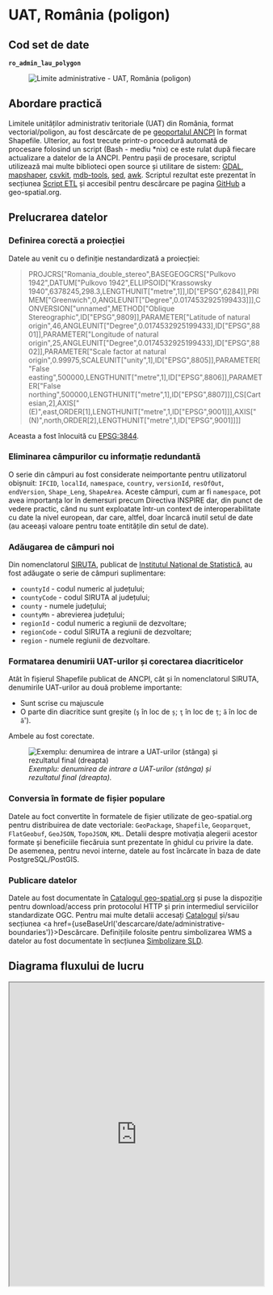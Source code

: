 
# UAT, România (poligon)

## Cod set de date

**`ro_admin_lau_polygon`**

<figure style={{ textAlign: "center" }}>
  <img src={useBaseUrl('https://services.geo-spatial.org/data/thumbnails/administrative-boundaries/lau/ro-admin-lau-polygon.svg')} alt="Limite administrative - UAT, România (poligon)" />
</figure>

## Abordare practică

Limitele unităților administrativ teritoriale (UAT) din România, format vectorial/poligon, au fost descărcate de pe [geoportalul ANCPI](https://geoportal.ancpi.ro/portal/apps/webappviewer/index.html?id=faeba2d173374445b1f13512bd477bb2) în format Shapefile. Ulterior, au fost trecute printr-o procedură automată de procesare folosind un script (Bash - mediu *nix) ce este rulat după fiecare actualizare a datelor de la ANCPI. Pentru pașii de procesare, scriptul utilizează mai multe biblioteci open source și utilitare de sistem: [GDAL](https://gdal.org), [mapshaper](https://mapshaper.org/), [csvkit](https://csvkit.readthedocs.io/en/latest/), [mdb-tools](https://mdbtools.github.io/), [sed](https://www.gnu.org/software/sed/manual/sed.html), [awk](https://www.gnu.org/software/gawk/manual/gawk.html). Scriptul rezultat este prezentat în secțiunea [Script ETL](#script-etl) și accesibil pentru descărcare pe pagina [GitHub](https://github.com/geospatialorg/ingestie-date/blob/main/publish_update_ro_admin_lau_polygon.sh) a geo-spatial.org.

## Prelucrarea datelor

### Definirea corectă a proiecției

Datele au venit cu o definiție nestandardizată a proiecției:

>PROJCRS["Romania_double_stereo",BASEGEOGCRS["Pulkovo 1942",DATUM["Pulkovo 1942",ELLIPSOID["Krassowsky 1940",6378245,298.3,LENGTHUNIT["metre",1]],ID["EPSG",6284]],PRIMEM["Greenwich",0,ANGLEUNIT["Degree",0.0174532925199433]]],CONVERSION["unnamed",METHOD["Oblique Stereographic",ID["EPSG",9809]],PARAMETER["Latitude of natural origin",46,ANGLEUNIT["Degree",0.0174532925199433],ID["EPSG",8801]],PARAMETER["Longitude of natural origin",25,ANGLEUNIT["Degree",0.0174532925199433],ID["EPSG",8802]],PARAMETER["Scale factor at natural origin",0.99975,SCALEUNIT["unity",1],ID["EPSG",8805]],PARAMETER["False easting",500000,LENGTHUNIT["metre",1],ID["EPSG",8806]],PARAMETER["False northing",500000,LENGTHUNIT["metre",1],ID["EPSG",8807]]],CS[Cartesian,2],AXIS["(E)",east,ORDER[1],LENGTHUNIT["metre",1,ID["EPSG",9001]]],AXIS["(N)",north,ORDER[2],LENGTHUNIT["metre",1,ID["EPSG",9001]]]]

Aceasta a fost înlocuită cu [EPSG:3844](https://epsg.io/3844).

### Eliminarea câmpurilor cu informație redundantă

O serie din câmpuri au fost considerate neimportante pentru utilizatorul obișnuit: `IFCID`, `localId`, `namespace`, `country`, `versionId`, `resOfOut`, `endVersion`, `Shape_Leng`, `ShapeArea`. Aceste câmpuri, cum ar fi `namespace`, pot avea importanța lor în demersuri precum Directiva INSPIRE dar, din punct de vedere practic, când nu sunt exploatate într-un context de interoperabilitate cu date la nivel european, dar care, altfel, doar încarcă inutil setul de date (au aceeași valoare pentru toate entitățile din setul de date).

### Adăugarea de câmpuri noi

Din nomenclatorul [SIRUTA](http://80.96.186.4:81/senin/classifications.htm), publicat de [Institutul Național de Statistică](https://insse.ro), au fost adăugate o serie de câmpuri suplimentare:

* `countyId` - codul numeric al județului;
* `countyCode` - codul SIRUTA al județului;
* `county` - numele județului;
* `countyMn` - abrevierea județului;
* `regionId` - codul numeric a regiunii de dezvoltare;
* `regionCode` - codul SIRUTA a regiunii de dezvoltare;
* `region` - numele regiunii de dezvoltare.

### Formatarea denumirii UAT-urilor și corectarea diacriticelor

Atât în fișierul Shapefile publicat de ANCPI, cât și în nomenclatorul SIRUTA, denumirile UAT-urilor au două probleme importante:

* Sunt scrise cu majuscule
* O parte din diacritice sunt greșite (`ş` în loc de `ș`; `ţ` în loc de `ț`; `ã` în loc de `ă`').

Ambele au fost corectate.

<figure style={{ textAlign: "center" }}>
  <img src={useBaseUrl('/img/ghiduri/procesari-etl/administrative-boundaries/corectare-denumiri-uat.jpg')} alt="Exemplu: denumirea de intrare a UAT-urilor (stânga) și rezultatul final (dreapta)" />
  <figcaption><em>Exemplu: denumirea de intrare a UAT-urilor (stânga) și rezultatul final (dreapta).</em></figcaption>
</figure>

### Conversia în formate de fișier populare

Datele au foct convertite în formatele de fișier utilizate de geo-spatial.org pentru distribuirea de date vectoriale: `GeoPackage`, `Shapefile`, `Geoparquet`, `FlatGeobuf`, `GeoJSON`, `TopoJSON`, `KML`. Detalii despre motivația alegerii acestor formate și beneficiile fiecăruia sunt prezentate în ghidul cu privire la date. De asemenea, pentru nevoi interne, datele au fost încărcate în baza de date PostgreSQL/PostGIS.

### Publicare datelor

Datele au fost documentate în [Catalogul geo-spatial.org](https://services.geo-spatial.org/geonetwork/srv/eng/catalog.search#/metadata/5d90a442-0659-4ad9-9af1-9b890b2ff0c8) și puse la dispoziție pentru download/access prin protocolul HTTP și prin intermediul serviciilor standardizate OGC. Pentru mai multe detalii accesați [Catalogul](https://services.geo-spatial.org/geonetwork/srv/eng/catalog.search#/metadata/5d90a442-0659-4ad9-9af1-9b890b2ff0c8) și/sau secțiunea <a href={useBaseUrl('descarcare/date/administrative-boundaries')}>Descărcare</a>. Definițiile folosite pentru simbolizarea WMS a datelor au fost documentate în secțiunea [Simbolizare SLD](#simbolizare-sld).

## Diagrama fluxului de lucru

<iframe
  src="https://geo-spatial.org/jsoncrack/editor/?json=https://geo-spatial.org/descrieri-etl-json/etl_ro_admin_lau_polygon.json"
  width="100%"
  height="600"
  style={{ border: '1px solid #ccc', borderRadius: '8px' }}
  loading="lazy"
/>

<a
  href="https://geo-spatial.org/jsoncrack/editor/?json=https://geo-spatial.org/descrieri-etl-json/etl_ro_admin_lau_polygon.json"
  target="_blank"
  rel="noopener noreferrer"
>
  Deschide diagrama într-o pagină separată <i className="fa fa-external-link-alt" style={{ marginLeft: '0.3rem' }}></i>
</a>

## Script ETL

```bash title="procesare_limite_uat.sh"
#!/usr/bin/zsh

##############################################################################################################
#🛠 Publicare/actualizare UAT polygon
##############################################################################################################

#🎛 configurații

#🕹 activare mediu Anaconda cu bibliotecile necesare pentru procesare
source /home/ubuntu/anaconda3/etc/profile.d/conda.sh
conda activate geo

#🚏 definire căi date
ins_data_path="/storage/volumes/geoserver-1-storage/brute/institutii_romania/ins/siruta"
ancpi_data_path="/storage/volumes/geoserver-1-storage/brute/institutii_romania/ancpi/limite_administrative"
lau_data_path="/storage/volumes/geoserver-1-storage/administrative_boundaries/lau"
tmp_data_path="/storage/volumes/geoserver-1-storage/tmp"

#⚙️ PostGIS
pg_host="localhost"
pg_port=5432
pg_user="user"
pg_db="geospatial"
pg_pass="pass"
pg_schema="romania"

#⚙️ GeoServer
gs_url="http://localhost:8080/geoserver"
gs_user="user"
gs_pass="pass"
gs_workspace="administrative-boundaries"
gs_store="administrative-boundaries"
gs_layer_title="Limite administrative - UAT, România (poligon)"
gs_layer_abstract="Acest set de date conține limitele oficiale ale unităților administrativ teritoriale (UAT) din România, în format vectorial de tip poligon, procesat de comunitatea geo-spatial.org pe baza datelor publice furnizate de Agenția Națională de Cadastru și Publicitate Imobiliară. Versiunea curentă reflectă organizarea administrativ-teritorială valabilă în România anulului 2025."
gs_layer_keywords=("România" "UAT" "limite administrative" "vector" "poligon")
gs_layer_metadata_link="https://services.geo-spatial.org/geonetwork/srv/eng/catalog.search#/metadata/5d90a442-0659-4ad9-9af1-9b890b2ff0c8"
gs_layer_style="administrative-boundaries:ro_admin_lau_polygon_labels"
gs_layer_secondary_style="administrative-boundaries:ro_admin_lau_polygon"

#⚙️ Date
layer_name="ro_admin_lau_polygon"

echo "
🛠 Procesare UAT poligon
 "

echo "💾 Încărcare date în SQLite"

#💾 încărcare SHP ANCPI în SQLite
ogr2ogr  -of "SQLite" -a_srs "EPSG:3844" -lco LAUNDER=NO ${tmp_data_path}/uat.db ${ancpi_data_path}/Unitate_administrativa_UAT.shp

#💾 încărcare tabel regiuni de dezvoltare în SQLite
csvsql --db sqlite:///${tmp_data_path}/uat.db --insert ${ins_data_path}/siruta_zone.csv

#💾 încărcare tabel județe în SQLite
csvsql --db sqlite:///${tmp_data_path}/uat.db --insert ${ins_data_path}/siruta_judete.csv

#💾 conversie MDB în CSV
mdb-export ${ins_data_path}/siruta.mdb siruta_rez > ${tmp_data_path}/siruta.csv

#💾 formatare CSV: se elimină câmpurile nerelevante (FSJ, FS2, FS3, fictiv); se formatează câmpurile de tip text ca "lowercase"; se convertesc câmpurile SIRUTA, CODP și SIRSUP din notarea științifică în format integer
awk -F, 'BEGIN{printf("%s,%s,%s,%s,%s,%s,%s,%s,%s,%s,%s\n","siruta","denloc","codp","jud","sirsup","tip","niv","med","regiune","fsl", "rang")} NR>1{printf("%.0f,%s,%.0f,%d,%.0f,%d,%d,%s,%d,%s,%s\n",$1,tolower($2),$3,$4,$5,$6,$7,$8,$9,$13,$14)}' ${tmp_data_path}/siruta.csv > ${tmp_data_path}/siruta_corectat.csv

#💾 înlocuire diacritice incorecte ("ș" și "ț" din sedilă în virgulă; se corectează "ă")
sed -i -e 's/ş/ș/g' -e 's/ţ/ț/g' -e 's/ã/ă/g' ${tmp_data_path}/siruta_corectat.csv

#💾 conversie cîmpuri de tip text din "lowercase" în "titlecase" - este exceptat primul rînd, cel cu numele de coloane
sed -i '2,$s/.*/\L&/; 2,$s/[a-z]*/\u&/g' ${tmp_data_path}/siruta_corectat.csv

#💾 înlocuire prepoziții folosite în numele de localități din "titlecase" înapoi în "lowercase"
sed -i -e 's/ De / de /g' -e 's/ Din / din /g' -e 's/ La / la /g' -e 's/ Pe / pe /g' -e 's/ Cu / cu /g' -e 's/ Lui / lui /g' -e 's/ Cel / cel /g' -e 's/ Sub / sub /g' -e 's/ In / în /g' -e 's/ ii/ II/g' -e 's/Municipiul //g' -e 's/Oraș //g' ${tmp_data_path}/siruta_corectat.csv

#💾 încărcare tabel SIRUTA în SQLITE
csvsql --db sqlite:///${tmp_data_path}/uat.db --insert ${tmp_data_path}/siruta_corectat.csv

#💾 creare fișier final în SQLITE prin unirea datele originale optimizate (ex: câmpurile redundante eliminate) cu cele din tabelele SIRUTA
ogr2ogr -of "SQLite" -append -dsco SPATIALITE=YES -lco LAUNDER=NO -a_srs EPSG:3844 -nln ro_admin_lau_polygon -sql "SELECT CAST(a.natCode AS INTEGER) AS natCode, b.denloc AS name, a.natLevName AS natLevName, CAST(c.jud AS INTEGER) AS countyId, CAST(c.siruta AS INTEGER) AS countyCode, c.denj AS county, c.mnemonic AS countyMn, CAST(d.zona AS INTEGER) AS regionId, CAST(d.siruta AS INTEGER) AS regionCode, d.denzona AS region, a.beginvers AS version, a.GEOMETRY FROM Unitate_administrativa_UAT AS a LEFT JOIN siruta_corectat AS b ON (a.natcode = b.siruta) LEFT JOIN siruta_judete AS c ON (c.jud=b.jud) LEFT JOIN siruta_zone AS d ON (c.zona=d.zona)" ${tmp_data_path}/uat.db ${tmp_data_path}/uat.db

#💾 creare versiune GeoPackage
echo "💾 creare versiune GeoPackage"
if [ -f ${lau_data_path}/ro_admin_lau_polygon.gpkg ]; then
    rm ${lau_data_path}/ro_admin_lau_polygon.gpkg
fi
ogr2ogr -of GPKG -lco FID=id -a_srs EPSG:3844 -nln ro_admin_lau_polygon -dialect sqlite -sql "SELECT GEOMETRY AS geometry, * FROM ro_admin_lau_polygon" ${lau_data_path}/ro_admin_lau_polygon.gpkg ${tmp_data_path}/uat.db

#💾 creare fișiere Esri Shapefile
echo "💾 creare fișiere Esri Shapefile"
if [ -f ${lau_data_path}/ro_admin_lau_polygon.zip ]; then
    rm ${lau_data_path}/ro_admin_lau_polygon.zip
fi
ogr2ogr -lco ENCODING=UTF-8 -nln ro_admin_lau_polygon -dialect sqlite -sql "SELECT a.id AS id, * FROM ro_admin_lau_polygon AS a" ${lau_data_path}/ro_admin_lau_polygon.shp ${lau_data_path}/ro_admin_lau_polygon.gpkg

#📦 arhivare fișiere shp
echo "📦 arhivare fișiere shp"
zip -j ${lau_data_path}/ro_admin_lau_polygon.zip ${lau_data_path}/ro_admin_lau_polygon.dbf ${lau_data_path}/ro_admin_lau_polygon.shp ${lau_data_path}/ro_admin_lau_polygon.prj ${lau_data_path}/ro_admin_lau_polygon.shx ${lau_data_path}/ro_admin_lau_polygon.cpg

#💾 creare versiune FlatGeobuf
echo "💾 creare versiune FlatGeobuf"
if [ -f ${lau_data_path}/ro_admin_lau_polygon.fgb ]; then
    rm ${lau_data_path}/ro_admin_lau_polygon.fgb
fi
ogr2ogr -of FlatGeobuf -nlt MULTIPOLYGON -nln ro_admin_lau_polygon -dialect sqlite -sql "SELECT a.id AS id, * FROM ro_admin_lau_polygon AS a" ${lau_data_path}/ro_admin_lau_polygon.fgb ${lau_data_path}/ro_admin_lau_polygon.gpkg

#💾 creare versiune GeoParquet
echo "💾 creare versiune GeoParquet"
if [ -f ${lau_data_path}/ro_admin_lau_polygon.parquet ]; then
    rm ${lau_data_path}/ro_admin_lau_polygon.parquet
fi
ogr2ogr -of Parquet -nlt MULTIPOLYGON -nln ro_admin_lau_polygon -dialect sqlite -sql "SELECT a.id AS id, * FROM ro_admin_lau_polygon AS a" ${lau_data_path}/ro_admin_lau_polygon.parquet ${lau_data_path}/ro_admin_lau_polygon.gpkg

#💾 creare versiune GeoJSON
echo "💾 creare versiune GeoJSON"
if [ -f ${lau_data_path}/ro_admin_lau_polygon.geojson ]; then
    rm ${lau_data_path}/ro_admin_lau_polygon.geojson
fi
ogr2ogr -of GeoJSON -t_srs EPSG:4326 -nln ro_admin_lau_polygon -dialect sqlite -sql "SELECT a.id AS id, * FROM ro_admin_lau_polygon AS a" ${lau_data_path}/ro_admin_lau_polygon.geojson ${lau_data_path}/ro_admin_lau_polygon.gpkg

#💾 creare versiune KML
echo "💾 creare versiune KML"
if [ -f ${lau_data_path}/ro_admin_lau_polygon.kml ]; then
    rm ${lau_data_path}/ro_admin_lau_polygon.kml
fi
ogr2ogr -of KML -t_srs EPSG:4326 -dsco NameField=name ${lau_data_path}/ro_admin_lau_polygon.kml ${lau_data_path}/ro_admin_lau_polygon.gpkg

#💾 creare versiune TopoJSON
echo "💾 creare versiune TopoJSON"
if [ -f ${lau_data_path}/ro_admin_lau_polygon.topojson ]; then
    rm ${lau_data_path}/ro_admin_lau_polygon.topojson
fi
mapshaper -i ${lau_data_path}/ro_admin_lau_polygon.geojson -o format=topojson ${lau_data_path}/ro_admin_lau_polygon.topojson

#💾 actualizarea setului de date în baza de date PostGIS
echo "💾 actualizarea setului de date în baza de date PostGIS"
ogr2ogr -of PostgreSQL PG:"host=${pg_host} port=${pg_port} user=${pg_user} dbname=${pg_db} password=${pg_pass}" -lco schema=${pg_schema} -lco GEOMETRY_NAME=geom -lco overwrite=yes ${lau_data_path}/${layer_name}.gpkg ${layer_name} -skipfailures -overwrite

#🖇 indexare date PostGIS
psql -h ${pg_host} -p ${pg_port} -U ${pg_user} -d ${pg_db} -c "
CREATE INDEX ${layer_name}_geom_idx ON romania.${layer_name} USING GIST (geom);
CLUSTER romania.${layer_name} USING ${layer_name}_geom_idx;"

#💾 publicarea/actualizarea serviciilor de date
echo "💾 publicarea/actualizarea serviciilor de date"

#❌ ștergere strat existent (dacă există)
echo "🔍 Verificare dacă există stratul."
HTTP_STATUS=$(curl -s -o /dev/null -w "%{http_code}" -u $gs_user:$gs_pass \
  "${gs_url}/rest/layers/${gs_workspace}:${layer_name}.xml")

if [ "$HTTP_STATUS" == "200" ]; then
    echo "⚠️  Stratul există. Se șterge."
    curl -s -u $gs_user:$gs_pass -XDELETE \
      "${gs_url}/rest/layers/${gs_workspace}:${layer_name}?recurse=true"
    echo "🗑️  Stratul a fost șters."
else
    echo "✅ Nu există strat cu acest nume."
fi

#💾 creare strat
echo "➕ Creare strat ${layer_name}"
curl -s -u $gs_user:$gs_pass -XPOST -H "Content-type: text/xml" \
  -d "<featureType>
         <name>${layer_name}</name>
         <nativeName>${layer_name}</nativeName>
         <title>${gs_layer_title}</title>
         <abstract>${gs_layer_abstract}</abstract>
     </featureType>" \
  "${gs_url}/rest/workspaces/${gs_workspace}/datastores/${gs_store}/featuretypes"

#💾 adăugare detalii suplimentare (keywords și metadata link)
echo "📝 Actualizare metadate"
keywords_xml=""
for keyword in "${gs_layer_keywords[@]}"; do
    keywords_xml+="<string>${keyword}</string>"
done

curl -s -u $gs_user:$gs_pass -XPUT -H "Content-type: text/xml" \
-d "<featureType>
        <keywords>
            ${keywords_xml}
        </keywords>
        <metadataLinks>
            <metadataLink>
                <type>text/xml</type>
                <metadataType>ISO19115:2003</metadataType>
                <content>${gs_layer_metadata_link}</content>
            </metadataLink>
        </metadataLinks>
    </featureType>" \
"${gs_url}/rest/workspaces/${gs_workspace}/datastores/${gs_store}/featuretypes/${layer_name}"

#💾 Setare stil implicit + atașare stil suplimentar
echo "🎨 Setare stil implicit + atașare stil suplimentar..."
curl -s -u $gs_user:$gs_pass -XPUT -H "Content-type: text/xml" \
  -d "<layer>
         <defaultStyle>
             <name>${gs_layer_style##*:}</name>
         </defaultStyle>
         <styles>
             <style>
                 <name>${gs_layer_secondary_style##*:}</name>
             </style>
         </styles>
     </layer>" \
  "${gs_url}/rest/layers/${gs_workspace}:${layer_name}"

echo "✅ Stratul ${layer_name} a fost adăugat și configurat cu succes în GeoServer."

#🗑️ Ștergere fișiere intermediare
echo "🗑️ Ștergere fișiere Shapefile"
rm ${lau_data_path}/${layer_name}.dbf ${lau_data_path}/${layer_name}.shp ${lau_data_path}/${layer_name}.prj ${lau_data_path}/${layer_name}.shx ${lau_data_path}/${layer_name}.cpg ${tmp_data_path}/uat.db ${tmp_data_path}/siruta.csv ${tmp_data_path}/siruta_corectat.csv
```
Script accesibil și pe [GitHub](https://github.com/geospatialorg/ingestie-date/blob/main/publish_update_ro_admin_lau_polygon.sh).

## Simbolizare SLD

### Simbolizare SLD implicită

```xml title="ro_admin_lau_polygon_labels.sld"
<?xml version="1.0" encoding="UTF-8"?>
<StyledLayerDescriptor xmlns="http://www.opengis.net/sld" xmlns:ogc="http://www.opengis.net/ogc" xmlns:xsi="http://www.w3.org/2001/XMLSchema-instance" xsi:schemaLocation="http://www.opengis.net/sld http://schemas.opengis.net/sld/1.1.0/StyledLayerDescriptor.xsd" xmlns:xlink="http://www.w3.org/1999/xlink" xmlns:se="http://www.opengis.net/se" version="1.1.0">
  <NamedLayer>
  <se:Name>UAT-uri</se:Name>
  <UserStyle>
    <se:Name>Limită UAT</se:Name>
      <se:FeatureTypeStyle>

      <!-- Regula afișată doar la scări < 1:300.000, fără etichete -->
        <se:Rule>
          <se:Name>Limită UAT</se:Name>
          <se:MinScaleDenominator>300000</se:MinScaleDenominator>
          <se:PolygonSymbolizer>
            <se:Stroke>
              <se:SvgParameter name="stroke">#be2edd</se:SvgParameter>
              <se:SvgParameter name="stroke-width">1</se:SvgParameter>
              <se:SvgParameter name="stroke-linejoin">bevel</se:SvgParameter>
            </se:Stroke>
          </se:PolygonSymbolizer>
        </se:Rule>

        <!-- Regula afișată doar la scări > 1:300.000, cu etichete -->
        <se:Rule>
          <se:Name>Limită UAT</se:Name>
          <se:MaxScaleDenominator>300000</se:MaxScaleDenominator>
          <se:PolygonSymbolizer>
            <se:Stroke>
              <se:SvgParameter name="stroke">#be2edd</se:SvgParameter>
              <se:SvgParameter name="stroke-width">1</se:SvgParameter>
              <se:SvgParameter name="stroke-linejoin">bevel</se:SvgParameter>
            </se:Stroke>
          </se:PolygonSymbolizer>
          <se:TextSymbolizer>
            <se:Label>
              <ogc:PropertyName>name</ogc:PropertyName>
            </se:Label>
            <se:Font>
              <se:SvgParameter name="font-family">Helvetica</se:SvgParameter>
              <se:SvgParameter name="font-size">14</se:SvgParameter>
            </se:Font>
            <se:LabelPlacement>
              <se:PointPlacement>
                <se:AnchorPoint>
                  <se:AnchorPointX>0</se:AnchorPointX>
                  <se:AnchorPointY>0.5</se:AnchorPointY>
                </se:AnchorPoint>
              </se:PointPlacement>
            </se:LabelPlacement>
            <se:Halo>
              <se:Radius>2</se:Radius>
              <se:Fill>
                <se:SvgParameter name="fill">#ffffff</se:SvgParameter>
              </se:Fill>
            </se:Halo>
            <se:Fill>
              <se:SvgParameter name="fill">#be2edd</se:SvgParameter>
            </se:Fill>
            <se:VendorOption name="maxDisplacement">1</se:VendorOption>
          </se:TextSymbolizer>
        </se:Rule>

      </se:FeatureTypeStyle>
    </UserStyle>
  </NamedLayer>
</StyledLayerDescriptor>
```
Fișier accesibil și pe [GitHub](https://github.com/geospatialorg/simbolizare/blob/main/sld/administrative-boundaries/ro_admin_lau_polygon_labels.sld).

### Simbolizare SLD alternativă

```xml title="ro_admin_lau_polygon.sld"
<?xml version="1.0" encoding="UTF-8"?>
<StyledLayerDescriptor xmlns="http://www.opengis.net/sld" xmlns:ogc="http://www.opengis.net/ogc" xmlns:xsi="http://www.w3.org/2001/XMLSchema-instance" xsi:schemaLocation="http://www.opengis.net/sld http://schemas.opengis.net/sld/1.1.0/StyledLayerDescriptor.xsd" xmlns:xlink="http://www.w3.org/1999/xlink" xmlns:se="http://www.opengis.net/se" version="1.1.0">
  <NamedLayer>
  <se:Name>UAT-uri</se:Name>
  <UserStyle>
    <se:Name>Limită UAT</se:Name>
    <se:FeatureTypeStyle>
      <se:Rule>
        <se:Name>Limită UAT</se:Name>
          <se:PolygonSymbolizer>
            <se:Stroke>
              <se:SvgParameter name="stroke">#be2edd</se:SvgParameter>
              <se:SvgParameter name="stroke-width">1</se:SvgParameter>
              <se:SvgParameter name="stroke-linejoin">bevel</se:SvgParameter>
            </se:Stroke>
          </se:PolygonSymbolizer>
        </se:Rule>
      </se:FeatureTypeStyle>
    </UserStyle>
  </NamedLayer>
</StyledLayerDescriptor>
```
Fișier accesibil și pe [GitHub](https://github.com/geospatialorg/simbolizare/blob/main/sld/administrative-boundaries/ro_admin_lau_polygon.sld).

